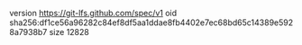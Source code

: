 version https://git-lfs.github.com/spec/v1
oid sha256:df1ce56a96282c84ef8df5aa1ddae8fb4402e7ec68bd65c14389e5928a7938b7
size 12828
